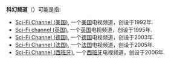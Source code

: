'''科幻频道'''（{{lang|en|Sci-Fi Channel}}）可能是指:
* [[Syfy|Sci-Fi Channel (美国)]], 一个[[美国|美国]]电视频道，创设于1992年.
* [[Sci-Fi_channel_(英国)|Sci-Fi channel (英国)]], 一个[[英国|英国]]电视频道，创设于1995年.
* [[Sci-Fi_Channel_(德国)|Sci-Fi Channel (德国)]], 一个[[德国|德国]]电视频道，创设于2003年.
* [[Sci-Fi_Channel_(法国)|Sci-Fi Channel (法国)]], 一个[[法国|法国]]电视频道，创设于2005年.
* [[Sci-Fi_Channel_(西班牙)|Sci-Fi Channel (西班牙)]], 一个[[西班牙|西班牙]]电视频道，创设于2006年.


{{disambig|Cat=四字消歧義}}
